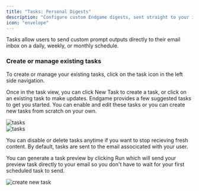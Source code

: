```yaml
---
title: "Tasks: Personal Digests"
description: "Configure custom Endgame digests, sent straight to your inbox."
icon: "envelope"
---
```


Tasks allow users to send custom prompt outputs directly to their email inbox on a daily, weekly, or monthly schedule. 

### Create or manage existing tasks

To create or manage your existing tasks, click on the task icon in the left side navigation.

Once in the task view, you can click New Task to create a task, or click on an existing task to make updates. Endgame provides a few suggested tasks to get you started. You can enable and edit these tasks or you can create new tasks from scratch on your own. 

![tasks](/images/task-defaults-9-26-25.png)
<br/>
![tasks](/images/create-new-task-9-26-25.png)

You can disable or delete tasks anytime if you want to stop recieving fresh content. By default, tasks are sent to the email associcated with your user.

You can generate a task preview by clicking Run which will send your preview task directly to your email so you don't have to wait for your first scheduled task to send.

![create new task](/images/active-task-9-26-25.png)

